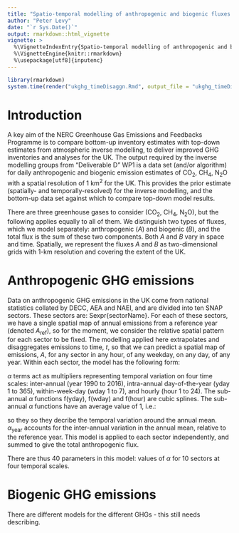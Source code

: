 ```yaml
---
title: "Spatio-temporal modelling of anthropogenic and biogenic fluxes of greenhouse gases in the UK"
author: "Peter Levy"
date: "`r Sys.Date()`"
output: rmarkdown::html_vignette
vignette: >
  %\VignetteIndexEntry{Spatio-temporal modelling of anthropogenic and biogenic fluxes of greenhouse gases in the UK}
  %\VignetteEngine{knitr::rmarkdown}
  %\usepackage[utf8]{inputenc}
---
```


```r
library(rmarkdown)
system.time(render("ukghg_timeDisaggn.Rmd", output_file = "ukghg_timeDisaggn.html"))
```

# Introduction
A key aim of the NERC Greenhouse Gas Emissions and Feedbacks Programme is to compare bottom-up inventory estimates with top-down estimates from atmospheric inverse modelling, to deliver improved GHG inventories and analyses for the UK.  The output required by the inverse modelling groups from "Deliverable D" WP1 is a data set (and/or algorithm) for daily anthropogenic and biogenic emission estimates of CO$_2$, CH$_4$, N$_2$O with a spatial resolution of 1 km$^2$ for the UK.  This provides the prior estimate (spatially- and temporally-resolved) for the inverse modelling, and the bottom-up data set against which to compare top-down model results.  

There are three greenhouse gases to consider (CO$_2$, CH$_4$, N$_2$O), but the following applies equally to all of them.  We distinguish two types of fluxes, which we model separately: anthropogenic ($A$) and biogenic ($B$), and the total flux is the sum of these two components. Both $A$ and $B$ vary in space and time.  Spatially, we represent the fluxes $A$ and $B$ as two-dimensional grids with 1-km resolution and covering the extent of the UK.

# Anthropogenic GHG emissions
Data on anthropogenic GHG emissions in the UK come from national statistics collated by DECC, AEA and NAEI, and are divided into ten SNAP sectors.  These sectors are: Sexpr{sectorName}.  For each of these sectors, we have a single spatial map of annual emissions from a reference year (denoted $A_\mathrm{ref}$), so for the moment, we consider the relative spatial pattern for each sector to be fixed. 
The modelling applied here extrapolates and disaggregates emissions to time, $t$, so that we can predict a spatial map of emissions, $A$, for any sector in any hour, of any weekday, on any day, of any year.  Within each sector, the model has the following form:

\begin{align}
A_t =& A_\mathrm{ref} \times \alpha_t 
\\ 
\text{which can be decomposed to:} \\
\alpha_t =& 
  \alpha_\mathrm{year} \, \times \,
  \alpha_\mathrm{yday} \, \times 
  \alpha_\mathrm{wday} \, \times \, 
  \alpha_\mathrm{hour} \\
\\
\text{where:} \\
\\
\alpha_\mathrm{year} =& \mathrm{f(year)} \\
\alpha_\mathrm{yday} =& \mathrm{f(yday)} \\
\alpha_\mathrm{wday} =& \mathrm{f(wday)} \\
\alpha_\mathrm{hour} =& \mathrm{f(hour)}.
\end{align}

$\alpha$ terms act as multipliers representing temporal variation on four time scales: inter-annual (year 1990 to 2016), intra-annual day-of-the-year (yday 1 to 365), within-week-day (wday 1 to 7), and hourly (hour 1 to 24).  The sub-annual $\alpha$ functions f(yday), f(wday) and f(hour) are cubic splines.  The sub-annual $\alpha$ functions have an average value of 1, i.e.:

\begin{align}
\frac{1}{365}\sum_{j=1}^{365}\alpha_\mathrm{yday}(j) =& 1 \\
\frac{1}{7}  \sum_{d=1}^{7}  \alpha_\mathrm{wday}(d) =& 1 \\
\frac{1}{24} \sum_{h=1}^{24} \alpha_\mathrm{hour}(h) =& 1
\end{align}

so they so they decribe the temporal variation around the annual mean.  $\alpha_\mathrm{year}$ accounts for the inter-annual variation in the annual mean, relative to the reference year.  This model is applied to each sector independently, and summed to give the total anthropogenic flux.

\begin{align}
A(t) = \sum_{i=1}^{n_\mathrm{sector}} A_{i,\mathrm{ref}} \times \alpha_{i,t}
\end{align}

There are thus 40 parameters in this model: values of $\alpha$ for 10 sectors at four temporal scales.

# Biogenic GHG emissions
There are different models for the different GHGs - this still needs describing.

